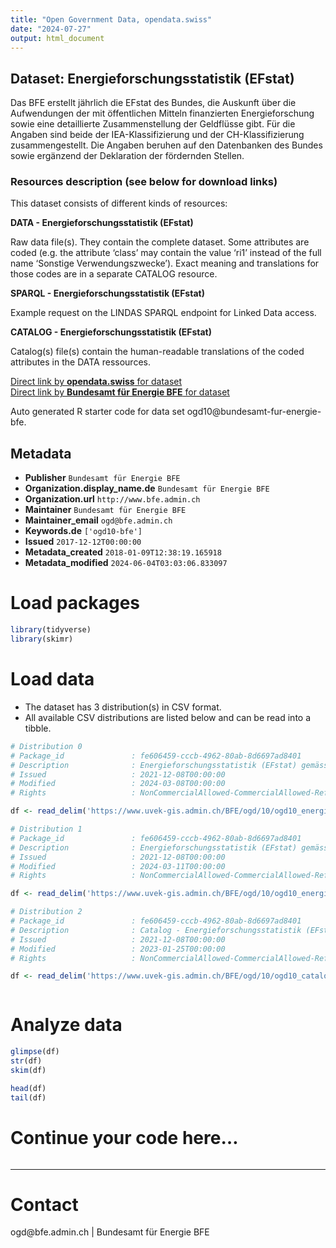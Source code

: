 ```yaml
---
title: "Open Government Data, opendata.swiss"
date: "2024-07-27"
output: html_document
---
```


## Dataset: Energieforschungsstatistik (EFstat)

Das BFE erstellt jährlich die EFstat des Bundes, die Auskunft über die Aufwendungen der mit öffentlichen Mitteln finanzierten Energieforschung sowie eine detaillierte Zusammenstellung der Geldflüsse gibt. Für die Angaben sind beide der IEA-Klassifizierung und der CH-Klassifizierung zusammengestellt. Die Angaben beruhen auf den Datenbanken des Bundes sowie ergänzend der Deklaration der fördernden Stellen.

### Resources description (see below for download links)
 This dataset consists of different kinds of resources: 

__DATA - Energieforschungsstatistik (EFstat)__

Raw data file(s). They contain the complete dataset. Some attributes are coded (e.g. the attribute 'class' may contain the value 'ri1' instead of the full name 'Sonstige Verwendungszwecke'). Exact meaning and translations for those codes are in a separate CATALOG resource.

__SPARQL - Energieforschungsstatistik (EFstat)__

Example request on the LINDAS SPARQL endpoint for Linked Data access.

__CATALOG - Energieforschungsstatistik (EFstat)__

Catalog(s) file(s) contain the human-readable translations of the coded attributes in the DATA ressources.

[Direct link by **opendata.swiss** for dataset](https://opendata.swiss/de/dataset/energieforschungsstatistik-efstat)<br>
[Direct link by **Bundesamt für Energie BFE** for dataset](https://www.bfe.admin.ch/ogd10)

Auto generated R starter code for data set ogd10@bundesamt-fur-energie-bfe.

## Metadata

- **Publisher** `Bundesamt für Energie BFE`
- **Organization.display_name.de** `Bundesamt für Energie BFE`
- **Organization.url** `http://www.bfe.admin.ch`
- **Maintainer** `Bundesamt für Energie BFE`
- **Maintainer_email** `ogd@bfe.admin.ch`
- **Keywords.de** `['ogd10-bfe']`
- **Issued** `2017-12-12T00:00:00`
- **Metadata_created** `2018-01-09T12:38:19.165918`
- **Metadata_modified** `2024-06-04T03:03:06.833097`


# Load packages

```r

library(tidyverse)
library(skimr)

```

# Load data

-   The dataset has 3 distribution(s) in CSV format.
-   All available CSV distributions are listed below and can be read into a tibble.

```r

# Distribution 0
# Package_id               : fe606459-cccb-4962-80ab-8d6697ad8401
# Description              : Energieforschungsstatistik (EFstat) gemäss Schweizer Klassifikation
# Issued                   : 2021-12-08T00:00:00
# Modified                 : 2024-03-08T00:00:00
# Rights                   : NonCommercialAllowed-CommercialAllowed-ReferenceRequired

df <- read_delim('https://www.uvek-gis.admin.ch/BFE/ogd/10/ogd10_energieforschungstatistik_ch.csv')

# Distribution 1
# Package_id               : fe606459-cccb-4962-80ab-8d6697ad8401
# Description              : Energieforschungsstatistik (EFstat) gemäss Klassifikation der Internationalen Energieagentur
# Issued                   : 2021-12-08T00:00:00
# Modified                 : 2024-03-11T00:00:00
# Rights                   : NonCommercialAllowed-CommercialAllowed-ReferenceRequired

df <- read_delim('https://www.uvek-gis.admin.ch/BFE/ogd/10/ogd10_energieforschungstatistik_iea.csv')

# Distribution 2
# Package_id               : fe606459-cccb-4962-80ab-8d6697ad8401
# Description              : Catalog - Energieforschungsstatistik (EFstat)
# Issued                   : 2021-12-08T00:00:00
# Modified                 : 2023-01-25T00:00:00
# Rights                   : NonCommercialAllowed-CommercialAllowed-ReferenceRequired

df <- read_delim('https://www.uvek-gis.admin.ch/BFE/ogd/10/ogd10_catalogs.zip')



```

# Analyze data

```r

glimpse(df)
str(df)
skim(df)

head(df)
tail(df)

```

# Continue your code here...

```r

```

------------------------------------------------------------------------

# Contact

ogd@bfe.admin.ch | Bundesamt für Energie BFE
